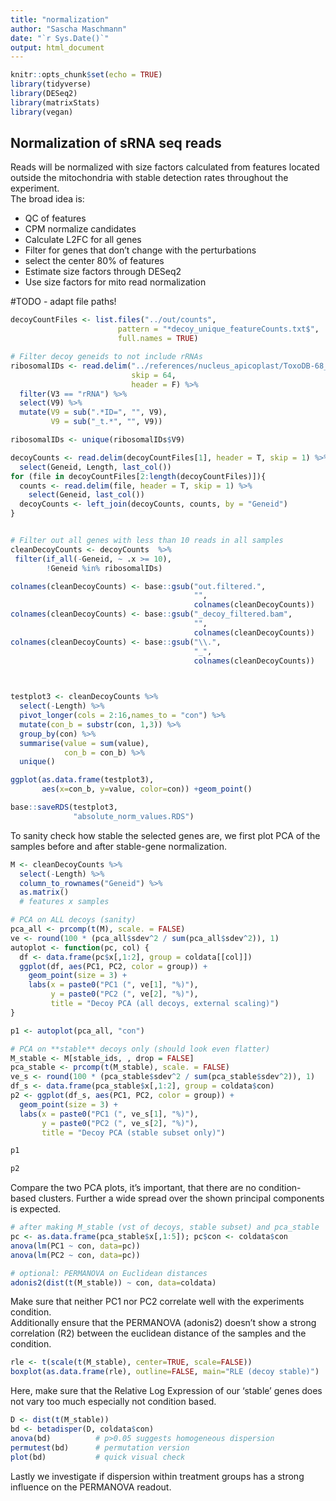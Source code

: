 ```yaml
---
title: "normalization"
author: "Sascha Maschmann"
date: "`r Sys.Date()`"
output: html_document
---
```


```r
knitr::opts_chunk$set(echo = TRUE)
library(tidyverse)
library(DESeq2)
library(matrixStats)
library(vegan)

```

## Normalization of sRNA seq reads
Reads will be normalized with size factors calculated from features located outside the mitochondria with stable detection rates throughout the experiment.  
The broad idea is:  

- QC of features
- CPM normalize candidates
- Calculate L2FC for all genes
- Filter for genes that don't change with the perturbations
- select the center 80% of features
- Estimate size factors through DESeq2
- Use size factors for mito read normalization

#TODO - adapt file paths!

```r
decoyCountFiles <- list.files("../out/counts",
                        pattern = "*decoy_unique_featureCounts.txt$",
                        full.names = TRUE)

# Filter decoy geneids to not include rRNAs
ribosomalIDs <- read.delim("../references/nucleus_apicoplast/ToxoDB-68_TgondiiRH88.gff",
                           skip = 64,
                           header = F) %>% 
  filter(V3 == "rRNA") %>% 
  select(V9) %>% 
  mutate(V9 = sub(".*ID=", "", V9),
         V9 = sub("_t.*", "", V9))

ribosomalIDs <- unique(ribosomalIDs$V9)

decoyCounts <- read.delim(decoyCountFiles[1], header = T, skip = 1) %>% 
  select(Geneid, Length, last_col())
for (file in decoyCountFiles[2:length(decoyCountFiles)]){
  counts <- read.delim(file, header = T, skip = 1) %>% 
    select(Geneid, last_col())
  decoyCounts <- left_join(decoyCounts, counts, by = "Geneid")
}


# Filter out all genes with less than 10 reads in all samples
cleanDecoyCounts <- decoyCounts  %>% 
 filter(if_all(-Geneid, ~ .x >= 10),
        !Geneid %in% ribosomalIDs)

colnames(cleanDecoyCounts) <- base::gsub("out.filtered.",
                                         "",
                                         colnames(cleanDecoyCounts))
colnames(cleanDecoyCounts) <- base::gsub("_decoy_filtered.bam",
                                         "",
                                         colnames(cleanDecoyCounts))
colnames(cleanDecoyCounts) <- base::gsub("\\.",
                                         "_",
                                         colnames(cleanDecoyCounts))

  
```

```r
testplot3 <- cleanDecoyCounts %>% 
  select(-Length) %>% 
  pivot_longer(cols = 2:16,names_to = "con") %>% 
  mutate(con_b = substr(con, 1,3)) %>% 
  group_by(con) %>% 
  summarise(value = sum(value),
            con_b = con_b) %>% 
  unique()

ggplot(as.data.frame(testplot3),
       aes(x=con_b, y=value, color=con)) +geom_point()

base::saveRDS(testplot3,
              "absolute_norm_values.RDS")
```

To sanity check how stable the selected genes are, we first plot PCA of the samples before and after stable-gene normalization.

```r
M <- cleanDecoyCounts %>% 
  select(-Length) %>% 
  column_to_rownames("Geneid") %>% 
  as.matrix()
  # features x samples

# PCA on ALL decoys (sanity)
pca_all <- prcomp(t(M), scale. = FALSE)
ve <- round(100 * (pca_all$sdev^2 / sum(pca_all$sdev^2)), 1)
autoplot <- function(pc, col) {
  df <- data.frame(pc$x[,1:2], group = coldata[[col]])
  ggplot(df, aes(PC1, PC2, color = group)) +
    geom_point(size = 3) +
    labs(x = paste0("PC1 (", ve[1], "%)"),
         y = paste0("PC2 (", ve[2], "%)"),
         title = "Decoy PCA (all decoys, external scaling)")
}

p1 <- autoplot(pca_all, "con")

# PCA on **stable** decoys only (should look even flatter)
M_stable <- M[stable_ids, , drop = FALSE]
pca_stable <- prcomp(t(M_stable), scale. = FALSE)
ve_s <- round(100 * (pca_stable$sdev^2 / sum(pca_stable$sdev^2)), 1)
df_s <- data.frame(pca_stable$x[,1:2], group = coldata$con)
p2 <- ggplot(df_s, aes(PC1, PC2, color = group)) +
  geom_point(size = 3) +
  labs(x = paste0("PC1 (", ve_s[1], "%)"),
       y = paste0("PC2 (", ve_s[2], "%)"),
       title = "Decoy PCA (stable subset only)")
```

```r
p1
```
```r
p2
```

Compare the two PCA plots, it's important, that there are no condition-based clusters. Further a wide spread over the shown principal components is expected.

```r
# after making M_stable (vst of decoys, stable subset) and pca_stable
pc <- as.data.frame(pca_stable$x[,1:5]); pc$con <- coldata$con
anova(lm(PC1 ~ con, data=pc))
anova(lm(PC2 ~ con, data=pc))

# optional: PERMANOVA on Euclidean distances
adonis2(dist(t(M_stable)) ~ con, data=coldata)
```

Make sure that neither PC1 nor PC2 correlate well with the experiments condition.  
Additionally ensure that the PERMANOVA (adonis2) doesn't show a strong correlation (R2) between the euclidean distance of the samples and the condition.

```r
rle <- t(scale(t(M_stable), center=TRUE, scale=FALSE))
boxplot(as.data.frame(rle), outline=FALSE, main="RLE (decoy stable)")
```

Here, make sure that the Relative Log Expression of our 'stable' genes does not vary too much especially not condition based.

```r
D <- dist(t(M_stable))
bd <- betadisper(D, coldata$con)
anova(bd)          # p>0.05 suggests homogeneous dispersion
permutest(bd)      # permutation version
plot(bd)           # quick visual check

```

Lastly we investigate if dispersion within treatment groups has a strong influence on the PERMANOVA readout.